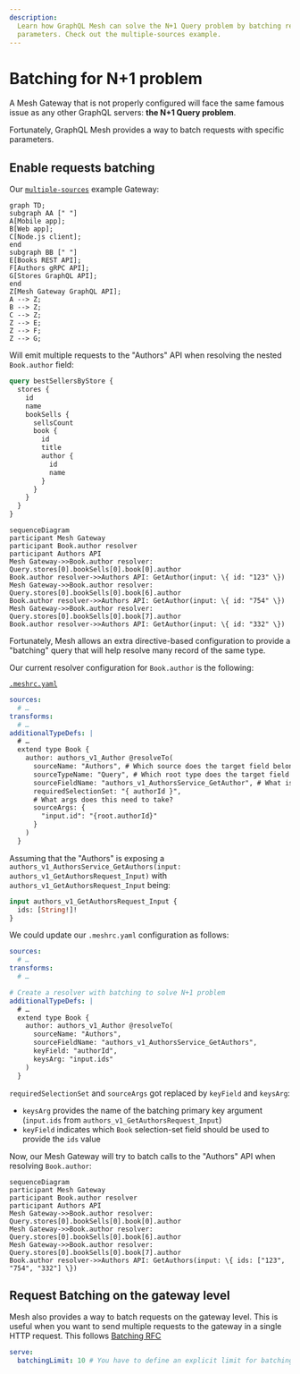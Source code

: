 ```yaml
---
description:
  Learn how GraphQL Mesh can solve the N+1 Query problem by batching requests with specific
  parameters. Check out the multiple-sources example.
---
```


# Batching for N+1 problem

A Mesh Gateway that is not properly configured will face the same famous issue as any other GraphQL
servers: **the N+1 Query problem**.

Fortunately, GraphQL Mesh provides a way to batch requests with specific parameters.

## Enable requests batching

Our
[`multiple-sources`](https://github.com/charlypoly/graphql-mesh-docs-first-gateway/tree/master/packages/multiple-sources)
example Gateway:

```mermaid
graph TD;
subgraph AA [" "]
A[Mobile app];
B[Web app];
C[Node.js client];
end
subgraph BB [" "]
E[Books REST API];
F[Authors gRPC API];
G[Stores GraphQL API];
end
Z[Mesh Gateway GraphQL API];
A --> Z;
B --> Z;
C --> Z;
Z --> E;
Z --> F;
Z --> G;
```

Will emit multiple requests to the "Authors" API when resolving the nested `Book.author` field:

```graphql
query bestSellersByStore {
  stores {
    id
    name
    bookSells {
      sellsCount
      book {
        id
        title
        author {
          id
          name
        }
      }
    }
  }
}
```

```mermaid
sequenceDiagram
participant Mesh Gateway
participant Book.author resolver
participant Authors API
Mesh Gateway->>Book.author resolver: Query.stores[0].bookSells[0].book[0].author
Book.author resolver->>Authors API: GetAuthor(input: \{ id: "123" \})
Mesh Gateway->>Book.author resolver: Query.stores[0].bookSells[0].book[6].author
Book.author resolver->>Authors API: GetAuthor(input: \{ id: "754" \})
Mesh Gateway->>Book.author resolver: Query.stores[0].bookSells[0].book[7].author
Book.author resolver->>Authors API: GetAuthor(input: \{ id: "332" \})
```

Fortunately, Mesh allows an extra directive-based configuration to provide a "batching" query that
will help resolve many record of the same type.

Our current resolver configuration for `Book.author` is the following:

[`.meshrc.yaml`](https://github.com/charlypoly/graphql-mesh-docs-first-gateway/tree/master/packages/multiple-sources/.meshrc.yaml)

```yaml filename=".meshrc.yaml"
sources:
  # …
transforms:
  # …
additionalTypeDefs: |
  # …
  extend type Book {
    author: authors_v1_Author @resolveTo(
      sourceName: "Authors", # Which source does the target field belong to?
      sourceTypeName: "Query", # Which root type does the target field belong to?
      sourceFieldName: "authors_v1_AuthorsService_GetAuthor", # What is the source field name?
      requiredSelectionSet: "{ authorId }",
      # What args does this need to take?
      sourceArgs: {
        "input.id": "{root.authorId}"
      }
    )
  }
```

Assuming that the "Authors" is exposing a
`authors_v1_AuthorsService_GetAuthors(input: authors_v1_GetAuthorsRequest_Input)` with
`authors_v1_GetAuthorsRequest_Input` being:

```graphql
input authors_v1_GetAuthorsRequest_Input {
  ids: [String!]!
}
```

We could update our `.meshrc.yaml` configuration as follows:

```yaml filename=".meshrc.yaml"
sources:
  # …
transforms:
  # …

# Create a resolver with batching to solve N+1 problem
additionalTypeDefs: |
  # …
  extend type Book {
    author: authors_v1_Author @resolveTo(
      sourceName: "Authors",
      sourceFieldName: "authors_v1_AuthorsService_GetAuthors",
      keyField: "authorId",
      keysArg: "input.ids"
    )
  }
```

`requiredSelectionSet` and `sourceArgs` got replaced by `keyField` and `keysArg`:

- `keysArg` provides the name of the batching primary key argument (`input.ids` from
  `authors_v1_GetAuthorsRequest_Input`)
- `keyField` indicates which `Book` selection-set field should be used to provide the `ids` value

Now, our Mesh Gateway will try to batch calls to the "Authors" API when resolving `Book.author`:

```mermaid
sequenceDiagram
participant Mesh Gateway
participant Book.author resolver
participant Authors API
Mesh Gateway->>Book.author resolver: Query.stores[0].bookSells[0].book[0].author
Mesh Gateway->>Book.author resolver: Query.stores[0].bookSells[0].book[6].author
Mesh Gateway->>Book.author resolver: Query.stores[0].bookSells[0].book[7].author
Book.author resolver->>Authors API: GetAuthors(input: \{ ids: ["123", "754", "332"] \})
```

## Request Batching on the gateway level

Mesh also provides a way to batch requests on the gateway level. This is useful when you want to
send multiple requests to the gateway in a single HTTP request. This follows
[Batching RFC](https://github.com/graphql/graphql-over-http/blob/main/rfcs/Batching.md)

```yaml
serve:
  batchingLimit: 10 # You have to define an explicit limit for batching
```
